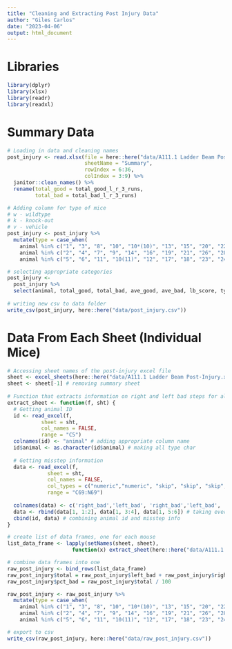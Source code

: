 ```yaml
---
title: "Cleaning and Extracting Post Injury Data"
author: "Giles Carlos"
date: "2023-04-06"
output: html_document
---
```


# Libraries

```r
library(dplyr)
library(xlsx)
library(readr)
library(readxl)
```

# Summary Data

```r
# Loading in data and cleaning names
post_injury <- read.xlsx(file = here::here("data/A111.1 Ladder Beam Post-Injury.xls"), 
                         sheetName = "Summary", 
                         rowIndex = 6:36, 
                         colIndex = 3:9) %>% 
  janitor::clean_names() %>% 
  rename(total_good = total_good_l_r_3_runs,
         total_bad = total_bad_l_r_3_runs)

# Adding column for type of mice
# w - wildtype
# k - knock-out
# v - vehicle
post_injury <- post_injury %>% 
  mutate(type = case_when(
    animal %in% c("1", "3", "8", "10", "10*(10)", "13", "15", "20", "22", "25", "27", "31", "32") ~ "w",
    animal %in% c("2", "4", "7", "9", "14", "16", "19", "21", "26", "28") ~ "k",
    animal %in% c("5", "6", "11", "10(11)", "12", "17", "18", "23", "24", "29", "30") ~ "v"))

# selecting appropriate categories
post_injury <- 
  post_injury %>% 
  select(animal, total_good, total_bad, ave_good, ave_bad, lb_score, type)
  
# writing new csv to data folder
write_csv(post_injury, here::here("data/post_injury.csv"))
```

# Data From Each Sheet (Individual Mice)

```r
# Accessing sheet names of the post-injury excel file
sheet <- excel_sheets(here::here("data/A111.1 Ladder Beam Post-Injury.xls"))
sheet <- sheet[-1] # removing summary sheet
  
# Function that extracts information on right and left bad steps for all three trials for all mice
extract_sheet <- function(f, sht) {
  # Getting animal ID
  id <- read_excel(f, 
           sheet = sht,
           col_names = FALSE,
           range = "C5")
  colnames(id) <- "animal" # adding appropriate column name
  id$animal <- as.character(id$animal) # making all type char
  
  # Getting misstep information
  data <- read_excel(f, 
             sheet = sht,
             col_names = FALSE,
             col_types = c("numeric","numeric", "skip", "skip", "skip", "numeric","numeric", "skip", "skip", "skip", "numeric","numeric"),
             range = "C69:N69")
  
  colnames(data) <- c('right_bad','left_bad', 'right_bad','left_bad', 'right_bad','left_bad') # renaming columns
  data <- rbind(data[1, 1:2], data[1, 3:4], data[1, 5:6]) # taking every two columns and appending them as rows
  cbind(id, data) # combining animal id and misstep info
}

# create list of data frames, one for each mouse
list_data_frame <- lapply(setNames(sheet, sheet), 
                     function(x) extract_sheet(here::here("data/A111.1 Ladder Beam Post-Injury.xls"), sht = x))

# combine data frames into one
raw_post_injury <- bind_rows(list_data_frame)
raw_post_injury$total = raw_post_injury$left_bad + raw_post_injury$right_bad
raw_post_injury$pct_bad = raw_post_injury$total / 100

raw_post_injury <- raw_post_injury %>% 
  mutate(type = case_when(
    animal %in% c("1", "3", "8", "10", "10*(10)", "13", "15", "20", "22", "25", "27", "31", "32") ~ "w",
    animal %in% c("2", "4", "7", "9", "14", "16", "19", "21", "26", "28") ~ "k",
    animal %in% c("5", "6", "11", "10(11)", "12", "17", "18", "23", "24", "29", "30") ~ "v"))

# export to csv
write_csv(raw_post_injury, here::here("data/raw_post_injury.csv"))
```





